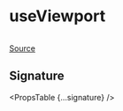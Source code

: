 
# useViewport

```ts

```

[Source](https://github.com/wbkd/react-flow/blob/6d9585c1a62bf549298c83ad5f2dcd6216a5b8eb/packages/core/src/hooks/useViewport.ts)

## Signature

<PropsTable {...signature} />
